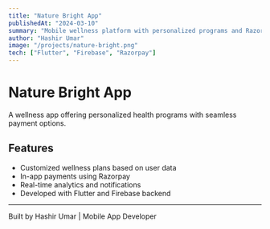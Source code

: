 ```yaml
---
title: "Nature Bright App"
publishedAt: "2024-03-10"
summary: "Mobile wellness platform with personalized programs and Razorpay payment integration."
author: "Hashir Umar"
image: "/projects/nature-bright.png"
tech: ["Flutter", "Firebase", "Razorpay"]
---
```


# Nature Bright App

A wellness app offering personalized health programs with seamless payment options.

## Features

- Customized wellness plans based on user data
- In-app payments using Razorpay
- Real-time analytics and notifications
- Developed with Flutter and Firebase backend

---

Built by Hashir Umar | Mobile App Developer
